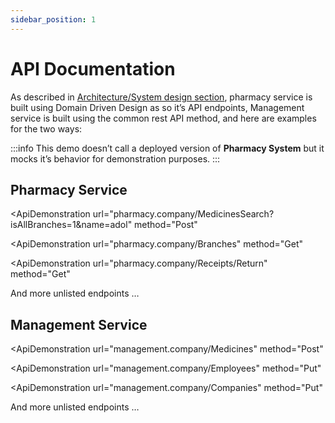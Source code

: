 ```yaml
---
sidebar_position: 1
---
```



# API Documentation

As described in [Architecture/System design section](./architecture), pharmacy service is built using Domain Driven Design as so it’s API endpoints, Management service is built using the common rest API method, and here are examples for the two ways:

:::info
This demo doesn’t call a deployed version of **Pharmacy System** but it mocks it’s behavior for demonstration purposes.
:::

## Pharmacy Service

<ApiDemonstration
  url="pharmacy.company/MedicinesSearch?isAllBranches=1&name=adol"
  method="Post"
></ApiDemonstration>

<ApiDemonstration
  url="pharmacy.company/Branches"
  method="Get"
></ApiDemonstration>

<ApiDemonstration
  url="pharmacy.company/Receipts/Return"
  method="Get"
></ApiDemonstration>

And more unlisted endpoints …

## Management Service

<ApiDemonstration
  url="management.company/Medicines"
  method="Post"
></ApiDemonstration>

<ApiDemonstration
  url="management.company/Employees"
  method="Put"
></ApiDemonstration>

<ApiDemonstration
  url="management.company/Companies"
  method="Put"
></ApiDemonstration>

And more unlisted endpoints …
